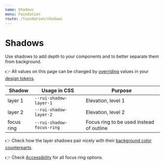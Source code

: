 ```yaml
---
name: Shadows
menu: Foundation
route: /foundation/shadows
---
```


# Shadows

Use shadows to add depth to your components and to better separate them from
background.

👉 All values on this page can be changed by
[overriding](/customize/theming/overview) values in your
[design tokens](/foundation/design-tokens).

| Shadow     | Usage in CSS              | Purpose                                  |
|------------|---------------------------|------------------------------------------|
| layer 1    | `--rui-shadow-layer-1`    | Elevation, level 1                       |
| layer 2    | `--rui-shadow-layer-2`    | Elevation, level 2                       |
| focus ring | `--rui-shadow-focus-ring` | Focus ring to be used instead of outline |

👉 Check how the layer shadows pair nicely with their
[background color counterparts](/foundation/colors#content-layers).

👉 Check [Accessibility](/foundation/accessibility#keyboard-friendliness) for
all focus ring options.
